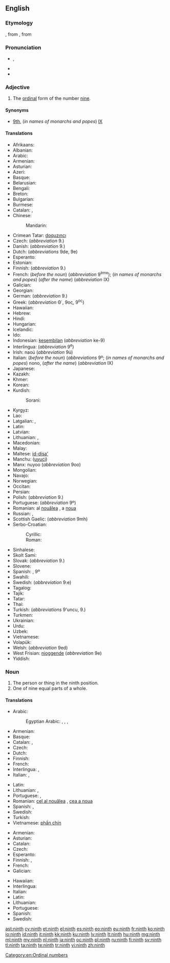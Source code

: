 ==English==
{{wikipedia}}
{{ordinalbox|en|8th|9th|10th|eighth|tenth|card=nine}}

===Etymology===
{{etyl|enm|en}} {{term|ninthe|lang=enm}}, from {{etyl|ang|en}} {{term|nigoþa||tr=nigonthe|lang=ang}}, from {{term|nigon||lang=ang|nine}}

===Pronunciation===
* {{a|UK|US}} {{IPA|/naɪnθ/}}, {{X-SAMPA|/naInT/}}
* {{audio|en-us-ninth.ogg|Audio (US)}}
* {{rhymes|aɪnθ}}

===Adjective===
{{en-adj|-}}

# The [[ordinal]] form of the number [[nine]].

====Synonyms====
* [[9th]], (''in names of monarchs and popes'') [[IX]]

====Translations====
{{trans-top|ordinal form of nine}}
* Afrikaans: {{t-|af|negende}}
* Albanian: {{t-|sq|nëntë}}
* Arabic: {{t-|ar|تاسع|m|tr=tāsiʿ|sc=Arab}}
* Armenian: {{t-|hy|իններորդ|tr=innerord}}
* Asturian: {{t+|ast|novenu}}
* Azeri: {{t-|az|doqquzuncu}}
* Basque: {{t+|eu|bederatzigarren}}
* Belarusian: {{t-|be|дзявяты|m|tr=dzjavjáty|sc=Cyrl}}
* Bengali: {{t-|bn|নবম|tr=nôbôm}}
* Breton: {{t+|br|navvet}}
* Bulgarian: {{t-|bg|девети|m|tr=devéti|sc=Cyrl}}
* Burmese: {{t+|my|နဝမ|tr=na̱wa̱ma.|sc=Mymr}}
* Catalan: {{t-|ca|novè}}, {{t-|ca|9è}}
* Chinese:
*: Mandarin: {{t|cmn|第九|tr=dìjiǔ|sc=Hani}}
* Crimean Tatar: [[doquzıncı]]
* Czech: {{t+|cs|devátý}} (''abbreviation'' 9.)
* Danish: {{t-|da|niende}} (''abbreviation'' 9.)
* Dutch: {{t+|nl|negende}} (''abbreviations'' 9de, 9e)
* Esperanto: {{t+|eo|naŭa}}
* Estonian: {{t-|et|üheksas}}
* Finnish: {{t+|fi|yhdeksäs}} (''abbreviation'' 9.)
* French: {{t+|fr|neuvième}} (''before the noun'') (''abbreviation'' 9<sup>ème</sup>); (''in names of monarchs and popes'') {{t+|fr|neuf}} (''after the name'') (''abbreviation'' IX)
* Galician: {{t+|gl|noveno|m}}
* Georgian: {{t-|ka|მეცხრე|tr=mec'xre|sc=Geor}}
* German: {{t+|de|neunte}} (''abbreviation'' 9.)
* Greek: {{t+|el|ένατος|tr=énatos}} (''abbreviation'' Θ΄, 9ος, 9<sup>ος</sup>)
* Hawaiian: {{tø|haw|iwa}}
* Hebrew: {{t-|he|תשיעי|tr=tshi'i|sc=Hebr}}
* Hindi: {{t-|hi|नवां|tr=navā̃|sc=Deva}}
* Hungarian: {{t+|hu|kilencedik}}
* Icelandic: {{t-|is|níggjundi}}
* Ido: {{t+|io|nonesma}}
* Indonesian: [[kesembilan]] (''abbreviation'' ke-9)
* Interlingua: {{t-|ia|none}} (''abbreviation'' 9<sup>e</sup>)
* Irish: naoú (''abbreviation'' 9ú)
* Italian: {{t+|it|nono}} (''before the noun'') (''abbreviations'' 9º; (''in names of monarchs and popes'') nono, (''after the name'') (''abbreviation'' IX)
* Japanese: {{t-|ja|九番目|tr=きゅうばんめ, kyūban-me|sc=Jpan}}
* Kazakh: {{t|kk|тоғызыншы|tr=toğızınşı|sc=Cyrl}}
* Khmer: {{t-|km|ទីប្រាំបួន|tr=tii pram buən|sc=Khmr}}
* Korean: {{t+|ko|아홉째|tr=ahopjjae|sc=Hang}}
* Kurdish:
*: Sorani: {{t-|ku|نۆیه‌م}}
{{trans-mid}}
* Kyrgyz: {{t-|ky|тогузунчу|tr=toğuzunçu|sc=Cyrl}}
* Lao: {{t-|lo|ທີ່ເກົ້າ|tr=tʰī̀ káw|sc=Laoo}}
* Latgalian: {{tø|ltg|deveits|m}}, {{tø|ltg|deveita|f}}
* Latin: {{t+|la|nonus}}
* Latvian: {{t+|lv|devītais}}
* Lithuanian: {{t+|lt|devintas|m}}, {{t-|lt|devinta|f}}
* Macedonian: {{t-|mk|деветти|m|tr=devetti|sc=Cyrl}}
* Malay: {{t+|ms|kesembilan}}
* Maltese: [[id-disa']]
* Manchu: ([[uyuci]])
* Manx: nuyoo (''abbreviation'' 9oo)
* Mongolian: {{t-|mn|есдүгээр|tr=jesdügeer|sc=Cyrl}}
* Navajo: {{tø|nv|náhástʼéí góneʼ}}
* Norwegian: {{t-|no|nionde}}
* Occitan: {{t+|oc|noven}}
* Persian: {{t+|fa|نهم|tr=nohom|sc=fa-Arab}}
* Polish: {{t+|pl|dziewiąty|m}} (''abbreviation'' 9.) <!-- [[dziewiąta]] {{f}}, [[dziewiąte]] {{n}} -->
* Portuguese: {{t+|pt|nono}} (''abbreviation'' 9º)
* Romanian: al [[nouălea]] {{m}}, a [[noua]] {{f}}
* Russian: {{t+|ru|девятый|m|tr=devjátyj|sc=Cyrl}}, {{qualifier|abbreviation}} {{t-|ru|9-ый|sc=Cyrl}}
* Scottish Gaelic: {{t-|gd|naoidheamh}} (''abbreviation'' 9mh)
* Serbo-Croatian:
*: Cyrillic: {{t-|sh|девети|m}}
*: Roman: {{t-|sh|deveti|m}}
* Sinhalese: {{t-|si|නවවැනි|tr=navavæni|sc=Sinh}}
* Skolt Sami: {{tø|sms|ååucad}}
* Slovak: {{t-|sk|deviaty}} (''abbreviation'' 9.)
* Slovene: {{t+|sl|deveti|m}}
* Spanish: {{t+|es|noveno}}, {{qualifier|abbreviation}} 9º
* Swahili: {{t-|sw|ya tisa}}
* Swedish: {{t+|sv|nionde}} (''abbreviation'' 9:e)
* Tagalog: {{t-|tl|ikasiyam}}
* Tajik: {{t-|tg|нуҳум|tr=nuhum|sc=Cyrl}}
* Tatar: {{t-|tt|тугызынчы|tr=tuğızınçı|sc=Cyrl}}
* Thai: {{t-|th|ที่เก้า|tr=têe gâo|sc=Thai}}
* Turkish: {{t+|tr|dokuzuncu}} (''abbreviations'' 9'uncu, 9.)
* Turkmen: {{t-|tk|dokuzynjy}}
* Ukrainian: {{t-|uk|дев'ятій|m|tr=dev’játyj|sc=Cyrl}}
* Urdu: {{t-|ur|نواں|tr=navā̃|sc=ur-Arab}}
* Uzbek: {{t-|uz|toʻqqizinchi}}
* Vietnamese: {{t-|vi|thứ chín}}
* Volapük: {{t+|vo|zülid}}
* Welsh: {{t+|cy|nawfed}} (''abbreviation'' 9ed)
* West Frisian: [[njoggende]] (''abbreviation'' 9e)
* Yiddish: {{t-|yi|נײַנט|tr=naynt|sc=Hebr}}
{{trans-bottom}}

===Noun===
{{en-noun}}

# The person or thing in the ninth position.
# One of nine equal parts of a whole.

====Translations====
{{trans-top|something in the ninth position}}
* Arabic:
*: Egyptian Arabic: {{tø|arz|تاسع|m|sc=Arab}}, {{tø|arz|تاسعة|f|sc=Arab}}, {{tø|arz|táseɛ|m|sc=Arab}}, {{tø|arz|tasɛa|f|sc=Arab}}
* Armenian: {{t-|hy|իններորդ|tr=innerord}}
* Basque: {{t+|eu|bederatzigarren}}
* Catalan: {{t|ca|novè|m}}, {{t|ca|novena|f}}
* Czech: {{t+|cs|devátý|m}}
* Dutch: {{t+|nl|negende}}
* Finnish: {{t+|fi|yhdeksäs}}
* French: {{t+|fr|neuvième|m|f}}
* Interlingua: {{t-|ia|nono|m}}, {{t-|ia|nona|f}}
* Italian: {{t+|it|nono|m}}, {{t+|it|nona|f}}
{{trans-mid}}
* Latin: {{t+|la|nonus}}
* Lithuanian: {{t+|lt|devintas|m}}, {{t-|lt|devinta|f}}
* Portuguese: {{t+|pt|nono|m}}, {{t+|pt|nona|f}}
* Romanian: [[cel al nouălea]] {{m}}, [[cea a noua]] {{f}}
* Spanish: {{t+|es|noveno|m}}, {{t+|es|novena|f}}
* Swedish: {{t+|sv|nia|c}}
* Turkish: {{t+|tr|dokuzuncu}}
* Vietnamese: [[phần chín]]
{{trans-bottom}}

{{trans-top|one of nine equal parts of a whole}}
* Armenian: {{t-|hy|իններորդ|tr=innerord}}
* Asturian: {{t+|ast|novenu|m}}
* Catalan: {{t-|ca|novè|m}}
* Czech: {{t+|cs|devítina|f}}
* Esperanto: {{t-|eo|naŭono}}
* Finnish: {{t-|fi|yhdeksäsosa}}, {{t-|fi|yhdeksännes}}
* French: {{t+|fr|neuvième|m}}
* Galician: {{t+|gl|noveno|m}}
{{trans-mid}}
* Hawaiian: {{tø|haw|hapaiwa}}
* Interlingua: {{t-|ia|nono|m}}
* Italian: {{t+|it|nono|m}}
* Latin: {{t-|la|nonum|n}}
* Lithuanian: {{t-|lt|devintadalis|m}}
* Portuguese: {{t+|pt|nono|m}}
* Spanish: {{t+|es|noveno}}
* Swedish: {{t+|sv|niondel|c}}
{{trans-bottom}}

[[Category:en:Ordinal numbers]]

[[ast:ninth]]
[[cy:ninth]]
[[et:ninth]]
[[el:ninth]]
[[es:ninth]]
[[eo:ninth]]
[[eu:ninth]]
[[fr:ninth]]
[[ko:ninth]]
[[io:ninth]]
[[id:ninth]]
[[it:ninth]]
[[kk:ninth]]
[[ku:ninth]]
[[lv:ninth]]
[[lt:ninth]]
[[hu:ninth]]
[[mg:ninth]]
[[ml:ninth]]
[[my:ninth]]
[[nl:ninth]]
[[ja:ninth]]
[[oc:ninth]]
[[pl:ninth]]
[[ru:ninth]]
[[fi:ninth]]
[[sv:ninth]]
[[tl:ninth]]
[[ta:ninth]]
[[te:ninth]]
[[tr:ninth]]
[[vi:ninth]]
[[zh:ninth]]